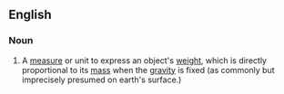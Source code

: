 ==English==

===Noun===
{{en-noun|head=[[weight]] [[measure]]}}

# {{label|en|science}} A [[measure]] or unit to express an object's [[weight]], which is directly proportional to its [[mass]] when the [[gravity]] is fixed (as commonly but imprecisely presumed on earth's surface.)
